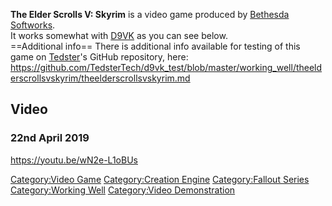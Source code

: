 <strong>The Elder Scrolls V: Skyrim</strong> is a video game produced by [[Bethesda Softworks]].
<br />
It works somewhat with [[D9VK]] as you can see below.
<br />
==Additional info==
There is additional info available for testing of this game on [[User:Tedster|Tedster]]'s GitHub repository, here:
<br />
https://github.com/TedsterTech/d9vk_test/blob/master/working_well/theelderscrollsvskyrim/theelderscrollsvskyrim.md

==Video==
===22nd April 2019===
<youtube>https://youtu.be/wN2e-L1oBUs</youtube>

[[Category:Video Game]]
[[Category:Creation Engine]]
[[Category:Fallout Series]]
[[Category:Working Well]]
[[Category:Video Demonstration]]

